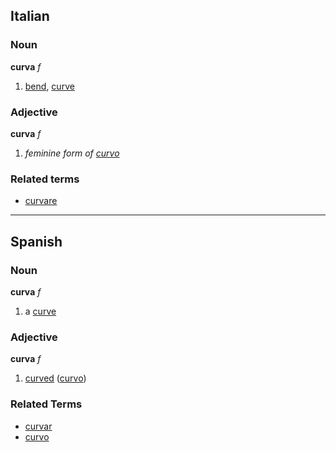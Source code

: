 ==Italian==
===Noun===
'''curva''' ''f''

# [[bend]], [[curve]]

===Adjective===
'''curva''' ''f''

# ''feminine form of [[curvo]]''

===Related terms===
*[[curvare]]

----
== Spanish ==
=== Noun ===
'''curva''' ''f''
# a [[curve]]

=== Adjective ===
'''curva''' ''f''
# [[curved]] ([[curvo]])

=== Related Terms ===
*[[curvar]]
*[[curvo]]